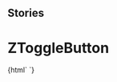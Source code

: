 
## Stories

<Meta
  title="Buttons/ZToggleButton"
  component="z-toggle-button"
/>

# ZToggleButton

<Preview>
  <Story name="z-toggle-button">
    {html` <z-toggle-button
      label="${text("label", "Toggle")}"
      avoidClick="${boolean("avoidClick", true)}"
      isdisabled="${boolean("isdisabled", true)}"
      opened="${boolean("opened", false)}"
    ></z-toggle-button>`}
  </Story>
</Preview>

<Props of="z-toggle-button" />
